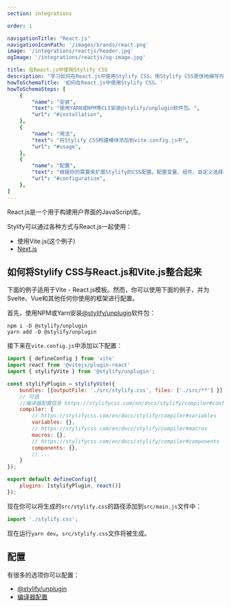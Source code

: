 ```yaml
---
section: integrations

order: 1

navigationTitle: "React.js"
navigationIconPath: '/images/brands/react.png'
image: '/integrations/reactjs/header.jpg'
ogImage: '/integrations/reactjs/og-image.jpg'

title: 在React.js中使用Stylify CSS
description: "学习如何在React.js中使用Stylify CSS。用Stylify CSS更快地编写你的React.js网站。"
howToSchemaTitle: '如何在React.js中使用Stylify CSS。'
howToSchemaSteps: [
	{
		"name": "安装",
		"text": "使用YARN或NPM等CLI安装@stylify/unplugin软件包。",
		"url": "#installation",
	},
	{
		"name": "用法",
		"text": "将Stylify CSS构建模块添加到vite.config.js中",
		"url": "#usage",
	},
	{
		"name": "配置",
		"text": "根据你的需要来扩展Stylify的CSS配置。配置变量、组件、自定义选择器和更多。" ,
		"url": "#configuration",
	},
]
---
```


React.js是一个用于构建用户界面的JavaScript库。

Stylify可以通过各种方式与React.js一起使用：
- 使用Vite.js(这个例子)
- [Next.js](/zh/docs/integrations/nextjs)

<StackBlitzLink link="stylify-react-vite" />

## 如何将Stylify CSS与React.js和Vite.js整合起来

下面的例子适用于Vite - React.js模板。然而，你可以使用下面的例子，并为Svelte、Vue和其他任何你使用的框架进行配置。

首先，使用NPM或Yarn安装[@stylify/unplugin](/zh/docs/unplugin)软件包：

```
npm i -D @stylify/unplugin
yarn add -D @stylify/unplugin
```

接下来在`vite.config.js`中添加以下配置：


```javascript
import { defineConfig } from 'vite'
import react from '@vitejs/plugin-react'
import { stylifyVite } from '@stylify/unplugin';

const stylifyPlugin = stylifyVite({
	bundles: [{outputFile: './src/stylify.css', files: ['./src/**'] }],
	// 可选
	//编译器配置信息 https://stylifycss.com/en/docs/stylify/compiler#configuration
	compiler: {
		// https://stylifycss.com/en/docs/stylify/compiler#variables
		variables: {},
		// https://stylifycss.com/en/docs/stylify/compiler#macros
		macros: {},
		// https://stylifycss.com/en/docs/stylify/compiler#components
		components: {},
		// ...
	}
});

export default defineConfig({
	plugins: [stylifyPlugin, react()]
});
```

现在你可以将生成的`src/stylify.css`的路径添加到`src/main.js`文件中：


```javascript
import './stylify.css';
```

现在运行`yarn dev`。`src/stylify.css`文件将被生成。

## 配置
有很多的选项你可以配置：
- [@stylify/unplugin](/zh/docs/unplugin)
- [编译器配置](/zh/docs/stylify/compiler)

<WhereToNext />
